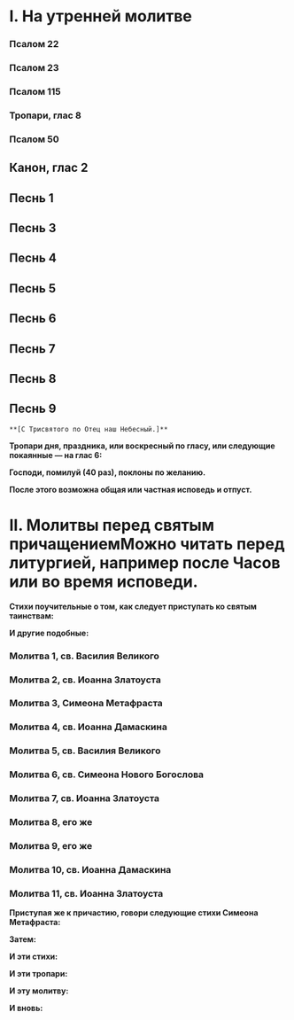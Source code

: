 
# I. На утренней молитве

<MdxLoader src="ChinPrigotovlenija/Vstuplenie" />

### Псалом 22

<MdxLoader src="Shared/Psalm22" />

### Псалом 23

<MdxLoader src="Shared/Psalm23" />

### Псалом 115

<MdxLoader src="Shared/Psalm115" />

<MdxLoader src="Shared/AfterTripsalm" />

### Тропари, глас 8

<MdxLoader src="ChinPrigotovlenija/Trops" />

### Псалом 50

<MdxLoader src="Shared/Psalm50" />

## Канон, глас 2

## Песнь 1

<MdxLoader src="ChinPrigotovlenija/Pesn1" />

## Песнь 3

<MdxLoader src="ChinPrigotovlenija/Pesn3" />

## Песнь 4

<MdxLoader src="ChinPrigotovlenija/Pesn4" />

## Песнь 5

<MdxLoader src="ChinPrigotovlenija/Pesn5" />

## Песнь 6

<MdxLoader src="ChinPrigotovlenija/Pesn6" />

## Песнь 7

<MdxLoader src="ChinPrigotovlenija/Pesn7" />

## Песнь 8

<MdxLoader src="ChinPrigotovlenija/Pesn8" />

## Песнь 9

<MdxLoader src="ChinPrigotovlenija/Pesn9" />

<MdxLoader src="Shared/VoistinuPodobaet" />

`**[С Трисвятого по Отец наш Небесный.]**`

<MdxLoader src="Shared/STrisvatogo2" />

**Тропари дня, праздника, или воскресный по гласу, или следующие покаянные — на глас 6:**

<MdxLoader src="Shared/PokaiannyeTrops" />

**Господи, помилуй (40 раз), поклоны по желанию.**

**После этого возможна общая или частная исповедь и отпуст.**

# II. Молитвы перед святым причащением<Tooltip>Можно читать перед литургией, например после Часов или во время исповеди.</Tooltip>

**Стихи поучительные о том, как следует приступать ко святым таинствам:**

<MdxLoader src="ChinPrigotovlenija/Sihi" />

**И другие подобные:**

<MdxLoader src="ChinPrigotovlenija/Sihi2" />

### Молитва 1, св. Василия Великого

<MdxLoader src="ChinPrigotovlenija/Molitva1" />

### Молитва 2, св. Иоанна Златоуста

<MdxLoader src="ChinPrigotovlenija/Molitva2" />

### Молитва 3, Симеона Метафраста

<MdxLoader src="ChinPrigotovlenija/Molitva3" />

<MdxLoader src="ChinPrigotovlenija/Molitva3b" />

### Молитва 4, св. Иоанна Дамаскина

<MdxLoader src="ChinPrigotovlenija/Molitva4" />

### Молитва 5, св. Василия Великого

<MdxLoader src="ChinPrigotovlenija/Molitva5" />

### Молитва 6, св. Симеона Нового Богослова

<MdxLoader src="ChinPrigotovlenija/Molitva6" />

### Молитва 7, св. Иоанна Златоуста

<MdxLoader src="ChinPrigotovlenija/Molitva7" />

### Молитва 8, его же

<MdxLoader src="ChinPrigotovlenija/Molitva8" />

### Молитва 9, его же

<MdxLoader src="ChinPrigotovlenija/Molitva9" />

### Молитва 10, св. Иоанна Дамаскина

<MdxLoader src="ChinPrigotovlenija/Molitva10" />

### Молитва 11, св. Иоанна Златоуста

<MdxLoader src="ChinPrigotovlenija/Molitva11" />

**Приступая же к причастию, говори следующие стихи Симеона Метафраста:**

<MdxLoader src="ChinPrigotovlenija/Stihi3" />

**Затем:**

<MdxLoader src="ChinPrigotovlenija/TrapeziTainstvennoi" />

**И эти стихи:**

<MdxLoader src="ChinPrigotovlenija/Stihi4" />

**И эти тропари:**

<MdxLoader src="ChinPrigotovlenija/Trops2" />

**И эту молитву:**

<MdxLoader src="ChinPrigotovlenija/Molitva" />

**И вновь:**

<MdxLoader src="ChinPrigotovlenija/TrapeziTainstvennoi" />
